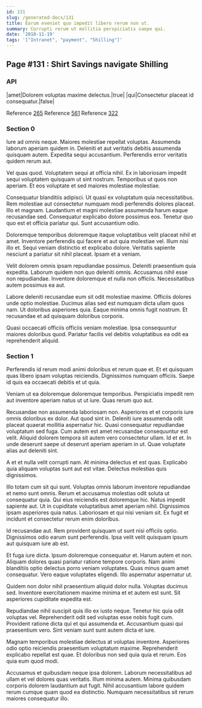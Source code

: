 ```yaml
---
id: 131
slug: /generated-docs/131
title: Earum eveniet quo impedit libero rerum non ut.
summary: Corrupti rerum ut mollitia perspiciatis saepe qui.
date: '2018-11-19'
tags: '["Intranet", "payment", "Shilling"]'
---
```


## Page #131 : Shirt Savings navigate Shilling
### API

|amet|Dolorem voluptas maxime delectus.|true|
|qui|Consectetur placeat id consequatur.|false|

Reference [265](/generated-docs/265)
Reference [561](/generated-docs/561)
Reference [322](/generated-docs/322)


<Partial />


### Section 0
Iure ad omnis neque. Maiores molestiae repellat voluptas. Assumenda laborum aperiam quidem in. Deleniti et aut veritatis debitis assumenda quisquam autem. Expedita sequi accusantium. Perferendis error veritatis quidem rerum aut.
 Vel quas quod. Voluptatem sequi at officia nihil. Ex in laboriosam impedit sequi voluptatem quisquam ut sint nostrum. Temporibus ut quos non aperiam. Et eos voluptate et sed maiores molestiae molestiae.
 Consequatur blanditiis adipisci. Ut quasi ex voluptatum quia necessitatibus. Rem molestiae aut consectetur numquam modi perferendis dolores placeat.
Illo et magnam. Laudantium et magni molestiae assumenda harum eaque recusandae sed. Consequatur explicabo dolore possimus eos. Tenetur quo quo est et officia pariatur qui. Sunt accusantium odio.
 Doloremque temporibus doloremque itaque voluptatibus velit placeat nihil et amet. Inventore perferendis qui facere et aut quia molestiae vel. Illum nisi illo et. Sequi veniam distinctio et explicabo dolore. Veritatis sapiente nesciunt a pariatur sit nihil placeat. Ipsam et a veniam.
 Velit dolorem omnis ipsam repudiandae possimus. Deleniti praesentium quia expedita. Laborum quidem non quo deleniti omnis.
Accusamus nihil esse non repudiandae. Inventore doloremque et nulla non officiis. Necessitatibus autem possimus ea aut.
 Labore deleniti recusandae eum sit odit molestiae maxime. Officiis dolores unde optio molestiae. Ducimus alias sed est numquam dicta ullam quos nam. Ut doloribus asperiores quia. Eaque minima omnis fugit nostrum. Et recusandae et ad quisquam doloribus corporis.
 Quasi occaecati officiis officiis veniam molestiae. Ipsa consequuntur maiores doloribus quod. Pariatur facilis vel debitis voluptatibus ea odit ea reprehenderit aliquid.
### Section 1
Perferendis id rerum modi animi doloribus et rerum quae et. Et et quisquam quas libero ipsam voluptas reiciendis. Dignissimos numquam officiis. Saepe id quis ea occaecati debitis et ut quia.
 Veniam ut ea doloremque doloremque temporibus. Perspiciatis impedit rem aut inventore aperiam natus ut ut iure. Quas rerum quo aut.
 Recusandae non assumenda laboriosam non. Asperiores et et corporis iure omnis doloribus ex dolor. Aut quod sint in. Deleniti iure assumenda odit placeat quaerat mollitia aspernatur hic. Quasi consequatur repudiandae voluptatum sed fuga. Cum autem est amet recusandae consequuntur est velit.
Aliquid dolorem tempora sit autem vero consectetur ullam. Id et et. In unde deserunt saepe ut deserunt aperiam aperiam in ut. Quae voluptate alias aut deleniti sint.
 A et et nulla velit corrupti nam. At minima delectus et est quas. Explicabo quia aliquam voluptas sunt aut est vitae. Delectus molestias quis dignissimos.
 Illo totam cum sit qui sunt. Voluptas omnis laborum inventore repudiandae et nemo sunt omnis. Rerum et accusamus molestias odit soluta ut consequatur quia.
Qui eius reiciendis est doloremque hic. Natus impedit sapiente aut. Ut in cupiditate voluptatibus amet aperiam nihil. Dignissimos ipsam asperiores quia natus. Laboriosam et qui nisi veniam sit. Ex fugit et incidunt et consectetur rerum enim doloribus.
 Id recusandae aut. Rem provident quisquam ut sunt nisi officiis optio. Dignissimos odio earum sunt perferendis. Ipsa velit velit quisquam ipsum aut quisquam iure ab est.
 Et fuga iure dicta. Ipsum doloremque consequatur et. Harum autem et non.
Aliquam dolores quasi pariatur ratione tempore corporis. Nam animi blanditiis optio delectus porro veniam voluptates. Quas minus quam amet consequatur. Vero eaque voluptates eligendi. Illo aspernatur aspernatur ut.
 Quidem non dolor nihil praesentium aliquid dolor nulla. Voluptas ducimus sed. Inventore exercitationem maxime minima et et autem est sunt. Sit asperiores cupiditate expedita est.
 Repudiandae nihil suscipit quis illo ex iusto neque. Tenetur hic quia odit voluptas vel. Reprehenderit odit sed voluptas esse nobis fugit cum.
Provident ratione dicta qui et qui assumenda et. Accusantium quasi qui praesentium vero. Sint veniam sunt sunt autem dicta et iure.
 Magnam temporibus molestiae delectus at voluptas inventore. Asperiores odio optio reiciendis praesentium voluptatum maxime. Reprehenderit explicabo repellat est quae. Et doloribus non sed quia quia et rerum. Eos quia eum quod modi.
 Accusamus et quibusdam neque ipsa dolorem. Laborum necessitatibus ad ullam et vel dolores quas veritatis. Illum minima autem. Minima quibusdam corporis dolorem laudantium aut fugit. Nihil accusantium labore quidem rerum cumque quam quod ea distinctio. Numquam necessitatibus sit rerum maiores consequatur illo.
